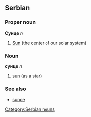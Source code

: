 ==Serbian==
===Proper noun===
'''Сунце''' ''n''
#[[Sun]] (the center of our solar system)
===Noun===
'''сунце''' ''n''
#[[sun]] (as a star)
===See also===
*[[sunce]]
[[Category:Serbian nouns]]